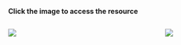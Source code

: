 **Click the image to access the resource**  

:::{.columns}

::: {.column width="40%"}
[![](images/Dbee.png)](https://jonsilas.github.io/PSY4061/)
:::

::: {.column width="20%"}

:::

::: {.column width="40%"}
[![](images/EEGanalysis.jpg)](https://jonsilas.github.io/EEGanalysis/)
:::

::: 